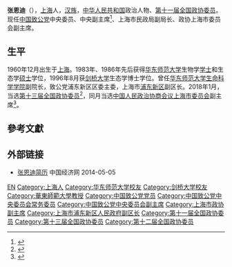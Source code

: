 '''张恩迪'''（{{bd|1960年|12月|}}），[[上海市|上海]]人，[[汉族|汉族]]，[[中华人民共和国|中华人民共和国]]政治人物、[[第十一届全国政协委员|第十一届全国政协委员]]。现任[[中国致公党|中国致公党]]中央委员、中央副主席<ref>{{cite news|title=第十一届全国政协委员名单|url=http://www.indaa.com.cn/zt/2009qglh/zxzs/200903/t20090303_127573.html|accessdate=2013-04-09|newspaper=新华社北京1月25日电 中国人民政治协商会议第十一届全国委员会委员名单(共2237人，2008年1月25日政协第十届全国委员会常务委员会第二十次会议通过)|date=2008年1月25日|deadurl=yes|archiveurl=https://web.archive.org/web/20130928014403/http://www.indaa.com.cn/zt/2009qglh/zxzs/200903/t20090303_127573.html|archivedate=2013年9月28日|df=}}</ref>、上海市民政局副局长、政协上海市委员会副主席。

== 生平 ==
1960年12月出生于[[上海|上海]]。1983年、1986年先后获得[[华东师范大学|华东师范大学]]生物学[[学士|学士]]和生态学[[硕士|硕士]]学位，1996年8月获[[剑桥大学|剑桥大学]]生态学博士学位。曾任[[华东师范大学生命科学学院|华东师范大学生命科学学院]]副院长，致公党浦东新区区委主委，上海市[[浦东新区|浦东新区]]副区长。2018年1月，当选[[中国人民政治协商会议第十三届全国委员会委员名单|第十三届全国政协委员]]<ref>{{Cite web|url=http://sports.163.com/18/0126/06/D92BRKK400051C89.html|title=中国人民政治协商会议第十三届全国委员会委员名单|accessdate=2018-01-26|last=|work=网易|archive-url=https://web.archive.org/web/20180127143232/http://sports.163.com/18/0126/06/D92BRKK400051C89.html|archive-date=2018-01-27|dead-url=yes}}</ref>，同月当选[[中国人民政治协商会议上海市委员会|中国人民政治协商会议上海市委员会]]副主席<ref>{{Cite web|url=http://www.xinhuanet.com/2018-01/27/c_1122325601.htm|title=政协上海市第十三届委员会主席、副主席、秘书长和常务委员选举产生|accessdate=2018-01-27|last=|work=东方网|archive-date=2018-01-27|archive-url=https://web.archive.org/web/20180127143345/http://www.xinhuanet.com/2018-01/27/c_1122325601.htm|dead-url=yes}}</ref>。

== 參考文獻 ==
{{reflist}}

== 外部链接 ==
* [http://district.ce.cn/zt/rwk/sf/sh/rs/201302/27/t20130227_24149241.shtml 张恩迪简历] {{Wayback|url=http://district.ce.cn/zt/rwk/sf/sh/rs/201302/27/t20130227_24149241.shtml |date=20220212075027 }} 中国经济网 2014-05-05

{{上海市领导人}}
{{中国致公党第十四届中央委员会}}
{{中国致公党第十五届中央委员会}}

{{Authority control}}
{{DEFAULTSORT:Zhang张}}
[[Category:张姓|EN]]
[[Category:上海人|Category:上海人]]
[[Category:华东师范大学校友|Category:华东师范大学校友]]
[[Category:剑桥大学校友|Category:剑桥大学校友]]
[[Category:華東師範大學教授|Category:華東師範大學教授]]
[[Category:中国致公党党员|Category:中国致公党党员]]
[[Category:中国致公党中央委员会常务委员|Category:中国致公党中央委员会常务委员]]
[[Category:中国致公党中央委员会副主席|Category:中国致公党中央委员会副主席]]
[[Category:上海市政协副主席|Category:上海市政协副主席]]
[[Category:上海市浦东新区人民政府副区长|Category:上海市浦东新区人民政府副区长]]
[[Category:第十一届全国政协委员|Category:第十一届全国政协委员]]
[[Category:第十三届全国政协委员|Category:第十三届全国政协委员]]
[[Category:第十二届全国政协委员|Category:第十二届全国政协委员]]
